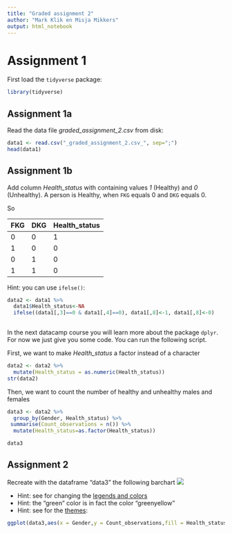 ---
title: "Graded assignment 2"
author: "Mark Klik en Misja Mikkers"
output: html_notebook
---

# Assignment 1

First load the `tidyverse` package:

```{r}
library(tidyverse)
```


##  Assignment 1a

Read the data file _graded_assignment_2.csv_ from disk:

```{r}
data1 <- read.csv("_graded_assignment_2.csv_", sep=";")
head(data1)
```

## Assignment 1b

Add column _Health_status_ with containing values _1_ (Healthy) and _0_ (Unhealthy).
A person is Healthy, when `FKG` equals 0 and `DKG` equals 0.

So

| FKG | DKG | Health_status   |
|-----|-----|--------------   |
| 0   | 0   | 1               |
| 1   | 0   | 0               |
| 0   | 1   | 0               |
| 1   | 1   | 0               |

Hint: you can use `ifelse()`:

```{r, echo=FALSE}
data2 <- data1 %>%
  data1$Health_status<-NA
  ifelse((data1[,3]==0 & data1[,4]==0), data1[,8]<-1, data1[,8]<-0)
  
```

In the next datacamp course you will learn more about the package `dplyr`. For now we just give you some code. You can run the following script.

First, we want to make _Health\_status_ a factor instead of a character

```{r}
data2 <- data2 %>%
  mutate(Health_status = as.numeric(Health_status))
str(data2)
```

Then, we want to count the number of healthy and unhealthy males and females

```{r}
data3 <- data2 %>%
  group_by(Gender, Health_status) %>%
 summarise(Count_observations = n()) %>%
  mutate(Health_status=as.factor(Health_status))

data3
```

## Assignment 2

Recreate with the dataframe "data3" the following barchart ![](../Sourcedata/barchart.png)

* Hint: see for changing the [legends and colors](http://www.cookbook-r.com/Graphs/Legends_(ggplot2)/)
* Hint: the "green" color is in fact the color "greenyellow"
* Hint: see for the [themes](http://ggplot2.tidyverse.org/reference/ggtheme.html): 


```{r}
ggplot(data3,aes(x = Gender,y = Count_observations,fill = Health_status)) + scale_fill_manual(name="Health Status", labels=c("Unhealthy", "Healthy"),values=c("red", "greenyellow")) + geom_bar(stat = "identity",position = "dodge") + labs(y = 'Number') + theme(panel.grid.major = element_blank(), panel.grid.minor = element_blank(), panel.background = element_blank(), axis.line = element_line(colour = "blue"))


```


